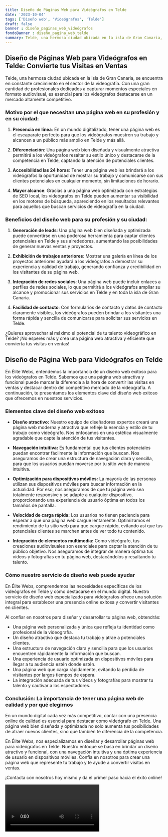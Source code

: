 ```yaml
---
title: Diseño de Páginas Web para Videógrafos en Telde
date: '2023-10-04'
tags: ['Diseño web', 'Videógrafos', 'Telde']
draft: false
banner : diseño_paginas_web_videógrafos
fondoBanner : diseño_pagina_web_telde
summary: Telde, una hermosa ciudad ubicada en la isla de Gran Canaria, se encuentra en constante crecimiento en el sector de la videografía. Con una gran cantidad de profesionales dedicados a capturar momentos especiales en formato audiovisual, es esencial para los videógrafos destacarse en un mercado altamente competitivo.
---
```


## Diseño de Páginas Web para Videógrafos en Telde: Convierte tus Visitas en Ventas

Telde, una hermosa ciudad ubicada en la isla de Gran Canaria, se encuentra en constante crecimiento en el sector de la videografía. Con una gran cantidad de profesionales dedicados a capturar momentos especiales en formato audiovisual, es esencial para los videógrafos destacarse en un mercado altamente competitivo.

### Motivo por el que necesitan una página web en su profesión y en su ciudad:

1. **Presencia en línea**: En un mundo digitalizado, tener una página web es el escaparate perfecto para que los videógrafos muestren su trabajo y alcancen a un público más amplio en Telde y más allá.

2. **Diferenciación**: Una página web bien diseñada y visualmente atractiva permitirá a los videógrafos resaltar su estilo único y destacarse de la competencia en Telde, captando la atención de potenciales clientes.

3. **Accesibilidad las 24 horas**: Tener una página web les brindará a los videógrafos la oportunidad de mostrar su trabajo y comunicarse con sus clientes potenciales en cualquier momento, sin limitaciones de horario.

4. **Mayor alcance**: Gracias a una página web optimizada con estrategias de SEO local, los videógrafos en Telde pueden aumentar su visibilidad en los motores de búsqueda, apareciendo en los resultados relevantes para aquellos que buscan servicios de videografía en la ciudad.

### Beneficios del diseño web para su profesión y su ciudad:

1. **Generación de leads**: Una página web bien diseñada y optimizada puede convertirse en una poderosa herramienta para captar clientes potenciales en Telde y sus alrededores, aumentando las posibilidades de generar nuevas ventas y proyectos.

2. **Exhibición de trabajos anteriores**: Mostrar una galería en línea de los proyectos anteriores ayudará a los videógrafos a demostrar su experiencia y calidad de trabajo, generando confianza y credibilidad en los visitantes de su página web.

3. **Integración de redes sociales**: Una página web puede incluir enlaces a perfiles de redes sociales, lo que permitirá a los videógrafos ampliar su alcance y promocionar sus servicios en Telde y en toda la isla de Gran Canaria.

4. **Facilidad de contacto**: Con formularios de contacto y datos de contacto claramente visibles, los videógrafos pueden brindar a los visitantes una forma rápida y sencilla de comunicarse para solicitar sus servicios en Telde.

¿Quieres aprovechar al máximo el potencial de tu talento videográfico en Telde? ¡No esperes más y crea una página web atractiva y eficiente que convierta tus visitas en ventas!

<GifSeo />

<Cta />

## Diseño de Página Web para Videógrafos en Telde

En Élite Webs, entendemos la importancia de un diseño web exitoso para los videógrafos en Telde. Sabemos que una página web atractiva y funcional puede marcar la diferencia a la hora de convertir las visitas en ventas y destacar dentro del competitivo mercado de la videografía. A continuación, te presentamos los elementos clave del diseño web exitoso que ofrecemos en nuestros servicios.

### Elementos clave del diseño web exitoso

- **Diseño atractivo:** Nuestro equipo de diseñadores expertos creará una página web moderna y atractiva que refleje la esencia y estilo de tu trabajo como videógrafo. Nos enfocamos en una estética visualmente agradable que capte la atención de tus visitantes.

- **Navegación intuitiva:** Es fundamental que tus clientes potenciales puedan encontrar fácilmente la información que buscan. Nos aseguramos de crear una estructura de navegación clara y sencilla, para que los usuarios puedan moverse por tu sitio web de manera intuitiva.

- **Optimización para dispositivos móviles:** La mayoría de las personas utilizan sus dispositivos móviles para buscar información en la actualidad. Por eso, nos aseguramos de que tu página web sea totalmente responsive y se adapte a cualquier dispositivo, proporcionando una experiencia de usuario óptima en todos los tamaños de pantalla.

- **Velocidad de carga rápida:** Los usuarios no tienen paciencia para esperar a que una página web cargue lentamente. Optimizamos el rendimiento de tu sitio web para que cargue rápido, evitando así que tus potenciales clientes se marchen antes de ver todo tu contenido.

- **Integración de elementos multimedia:** Como videógrafo, tus creaciones audiovisuales son esenciales para captar la atención de tu público objetivo. Nos aseguramos de integrar de manera óptima tus vídeos y fotografías en tu página web, destacándolos y resaltando tu talento.

### Cómo nuestro servicio de diseño web puede ayudar

En Élite Webs, comprendemos las necesidades específicas de los videógrafos en Telde y cómo destacarse en el mundo digital. Nuestro servicio de diseño web especializado para videógrafos ofrece una solución integral para establecer una presencia online exitosa y convertir visitantes en clientes.

Al confiar en nosotros para diseñar y desarrollar tu página web, obtendrás:

- Una página web personalizada y única que refleja tu identidad como profesional de la videografía.
- Un diseño atractivo que destaca tu trabajo y atrae a potenciales clientes.
- Una estructura de navegación clara y sencilla para que los usuarios encuentren rápidamente la información que buscan.
- Una experiencia de usuario optimizada en dispositivos móviles para llegar a tu audiencia estén donde estén.
- Una página web que carga rápidamente, evitando la pérdida de visitantes por largos tiempos de espera.
- La integración adecuada de tus vídeos y fotografías para mostrar tu talento y cautivar a los espectadores.

### Conclusión: La importancia de tener una página web de calidad y por qué elegirnos

En un mundo digital cada vez más competitivo, contar con una presencia online de calidad es esencial para destacar como videógrafo en Telde. Una página web bien diseñada y optimizada no solo aumenta tus posibilidades de atraer nuevos clientes, sino que también te diferencia de la competencia.

En Élite Webs, nos especializamos en diseñar y desarrollar páginas web para videógrafos en Telde. Nuestro enfoque se basa en brindar un diseño atractivo y funcional, con una navegación intuitiva y una óptima experiencia de usuario en dispositivos móviles. Confía en nosotros para crear una página web que represente tu trabajo y te ayude a convertir visitas en ventas.

¡Contacta con nosotros hoy mismo y da el primer paso hacia el éxito online!

<Video />

<CtaBot job='Videógrafos' city='Telde'/>

<Gmaps query='Telde+españa+maps' />
